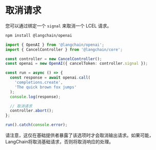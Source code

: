 # 取消请求

您可以通过绑定一个 `signal` 来取消一个 LCEL 请求。

```bash npm2yarn
npm install @langchain/openai
```

```typescript
import { OpenAI } from '@langchain/openai';
import { CancelController } from '@langchain/core';

const controller = new CancelController();
const openai = new OpenAI({ cancelToken: controller.signal });

const run = async () => {
  const response = await openai.call(
    'completions.create',
    'The quick brown fox jumps'
  );
  console.log(response);

  // 取消请求
  controller.abort();
};

run().catch(console.error);
```

请注意，这仅在基础提供者暴露了该选项时才会取消输出请求。如果可能，LangChain将取消基础请求，否则将取消响应的处理。








